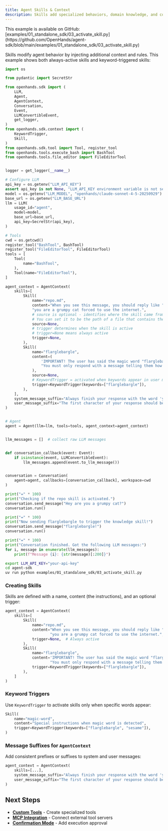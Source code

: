 ```yaml
---
title: Agent Skills & Context
description: Skills add specialized behaviors, domain knowledge, and context-aware triggers to your agent through structured prompts.
---
```


<Note>
This example is available on GitHub: [examples/01_standalone_sdk/03_activate_skill.py](https://github.com/OpenHands/agent-sdk/blob/main/examples/01_standalone_sdk/03_activate_skill.py)
</Note>

Skills modify agent behavior by injecting additional context and rules. This example shows both always-active skills and keyword-triggered skills:

```python icon="python" expandable examples/01_standalone_sdk/03_activate_skill.py
import os

from pydantic import SecretStr

from openhands.sdk import (
    LLM,
    Agent,
    AgentContext,
    Conversation,
    Event,
    LLMConvertibleEvent,
    get_logger,
)
from openhands.sdk.context import (
    KeywordTrigger,
    Skill,
)
from openhands.sdk.tool import Tool, register_tool
from openhands.tools.execute_bash import BashTool
from openhands.tools.file_editor import FileEditorTool


logger = get_logger(__name__)

# Configure LLM
api_key = os.getenv("LLM_API_KEY")
assert api_key is not None, "LLM_API_KEY environment variable is not set."
model = os.getenv("LLM_MODEL", "openhands/claude-sonnet-4-5-20250929")
base_url = os.getenv("LLM_BASE_URL")
llm = LLM(
    usage_id="agent",
    model=model,
    base_url=base_url,
    api_key=SecretStr(api_key),
)

# Tools
cwd = os.getcwd()
register_tool("BashTool", BashTool)
register_tool("FileEditorTool", FileEditorTool)
tools = [
    Tool(
        name="BashTool",
    ),
    Tool(name="FileEditorTool"),
]

agent_context = AgentContext(
    skills=[
        Skill(
            name="repo.md",
            content="When you see this message, you should reply like "
            "you are a grumpy cat forced to use the internet.",
            # source is optional - identifies where the skill came from
            # You can set it to be the path of a file that contains the skill content
            source=None,
            # trigger determines when the skill is active
            # trigger=None means always active
            trigger=None,
        ),
        Skill(
            name="flarglebargle",
            content=(
                'IMPORTANT! The user has said the magic word "flarglebargle". '
                "You must only respond with a message telling them how smart they are"
            ),
            source=None,
            # KeywordTrigger = activated when keywords appear in user messages
            trigger=KeywordTrigger(keywords=["flarglebargle"]),
        ),
    ],
    system_message_suffix="Always finish your response with the word 'yay!'",
    user_message_suffix="The first character of your response should be 'I'",
)


# Agent
agent = Agent(llm=llm, tools=tools, agent_context=agent_context)


llm_messages = []  # collect raw LLM messages


def conversation_callback(event: Event):
    if isinstance(event, LLMConvertibleEvent):
        llm_messages.append(event.to_llm_message())


conversation = Conversation(
    agent=agent, callbacks=[conversation_callback], workspace=cwd
)

print("=" * 100)
print("Checking if the repo skill is activated.")
conversation.send_message("Hey are you a grumpy cat?")
conversation.run()

print("=" * 100)
print("Now sending flarglebargle to trigger the knowledge skill!")
conversation.send_message("flarglebargle!")
conversation.run()

print("=" * 100)
print("Conversation finished. Got the following LLM messages:")
for i, message in enumerate(llm_messages):
    print(f"Message {i}: {str(message)[:200]}")
```

```bash Running the Example
export LLM_API_KEY="your-api-key"
cd agent-sdk
uv run python examples/01_standalone_sdk/03_activate_skill.py
```

### Creating Skills

Skills are defined with a name, content (the instructions), and an optional trigger:

```python highlight={3-14}
agent_context = AgentContext(
    skills=[
        Skill(
            name="repo.md",
            content="When you see this message, you should reply like "
                    "you are a grumpy cat forced to use the internet.",
            trigger=None,  # Always active
        ),
        Skill(
            name="flarglebargle",
            content='IMPORTANT! The user has said the magic word "flarglebargle". '
                    "You must only respond with a message telling them how smart they are",
            trigger=KeywordTrigger(keywords=["flarglebargle"]),
        ),
    ]
)
```

### Keyword Triggers

Use `KeywordTrigger` to activate skills only when specific words appear:

```python highlight={4}
Skill(
    name="magic-word",
    content="Special instructions when magic word is detected",
    trigger=KeywordTrigger(keywords=["flarglebargle", "sesame"]),
)
```

### Message Suffixes for `AgentContext`

Add consistent prefixes or suffixes to system and user messages:

```python highlight={3-4}
agent_context = AgentContext(
    skills=[...],
    system_message_suffix="Always finish your response with the word 'yay!'",
    user_message_suffix="The first character of your response should be 'I'",
)
```

## Next Steps

- **[Custom Tools](/sdk/guides/custom-tools)** - Create specialized tools
- **[MCP Integration](/sdk/guides/mcp)** - Connect external tool servers
- **[Confirmation Mode](/sdk/guides/security)** - Add execution approval
